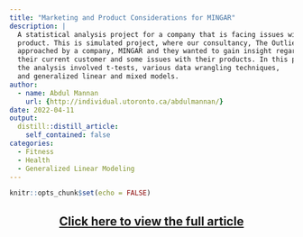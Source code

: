 ```yaml
---
title: "Marketing and Product Considerations for MINGAR"
description: |
  A statistical analysis project for a company that is facing issues with their
  product. This is simulated project, where our consultancy, The Outliers was
  approached by a company, MINGAR and they wanted to gain insight regarding
  their current customer and some issues with their products. In this project,
  the analysis involved t-tests, various data wrangling techniques, 
  and generalized linear and mixed models. 
author:
  - name: Abdul Mannan
    url: {http://individual.utoronto.ca/abdulmannan/}
date: 2022-04-11
output:
  distill::distill_article:
    self_contained: false
categories:
  - Fitness
  - Health
  - Generalized Linear Modeling
---
```



```r
knitr::opts_chunk$set(echo = FALSE)
```
<center style="color:#5A59A3">
## [Click here to view the full article](https://github.com/dyerfire9/Marketing-and-Product-Considerations-for-MINGAR)
</center>

